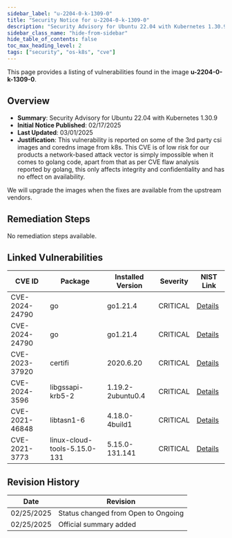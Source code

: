 ```yaml
---
sidebar_label: "u-2204-0-k-1309-0"
title: "Security Notice for u-2204-0-k-1309-0"
description: "Security Advisory for Ubuntu 22.04 with Kubernetes 1.30.9"
sidebar_class_name: "hide-from-sidebar"
hide_table_of_contents: false
toc_max_heading_level: 2
tags: ["security", "os-k8s", "cve"]
---
```


This page provides a listing of vulnerabilities found in the image **u-2204-0-k-1309-0**.

## Overview

- **Summary**: Security Advisory for Ubuntu 22.04 with Kubernetes 1.30.9
- **Initial Notice Published**: 02/17/2025
- **Last Updated**: 03/01/2025
- **Justification**: This vulnerability is reported on some of the 3rd party csi images and coredns image from k8s. This
  CVE is of low risk for our products a network-based attack vector is simply impossible when it comes to golang code,
  apart from that as per CVE flaw analysis reported by golang, this only affects integrity and confidentiality and has
  no effect on availability.

We will upgrade the images when the fixes are available from the upstream vendors.

## Remediation Steps

No remediation steps available.

## Linked Vulnerabilities

<div class="auto-generated-table">

| CVE ID         | Package                      | Installed Version | Severity | NIST Link                                                  |
| -------------- | ---------------------------- | ----------------- | -------- | ---------------------------------------------------------- |
| CVE-2024-24790 | go                           | go1.21.4          | CRITICAL | [Details](https://nvd.nist.gov/vuln/detail/CVE-2024-24790) |
| CVE-2024-24790 | go                           | go1.21.4          | CRITICAL | [Details](https://nvd.nist.gov/vuln/detail/CVE-2024-24790) |
| CVE-2023-37920 | certifi                      | 2020.6.20         | CRITICAL | [Details](https://nvd.nist.gov/vuln/detail/CVE-2023-37920) |
| CVE-2024-3596  | libgssapi-krb5-2             | 1.19.2-2ubuntu0.4 | CRITICAL | [Details](https://nvd.nist.gov/vuln/detail/CVE-2024-3596)  |
| CVE-2021-46848 | libtasn1-6                   | 4.18.0-4build1    | CRITICAL | [Details](https://nvd.nist.gov/vuln/detail/CVE-2021-46848) |
| CVE-2021-3773  | linux-cloud-tools-5.15.0-131 | 5.15.0-131.141    | CRITICAL | [Details](https://nvd.nist.gov/vuln/detail/CVE-2021-3773)  |

</div>

## Revision History

| Date       | Revision                            |
| ---------- | ----------------------------------- |
| 02/25/2025 | Status changed from Open to Ongoing |
| 02/25/2025 | Official summary added              |
